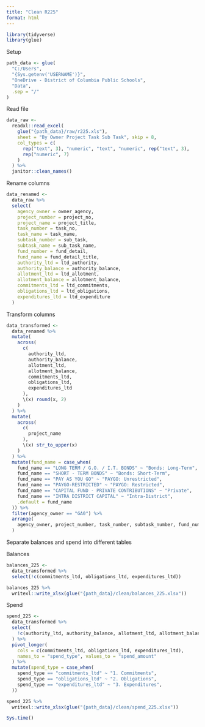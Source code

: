 ```yaml
---
title: "Clean R225"
format: html
---
```


```r
library(tidyverse)
library(glue)
```

Setup

```r
path_data <- glue(
  "C:/Users",
  "{Sys.getenv('USERNAME')}",
  "OneDrive - District of Columbia Public Schools",
  "Data",
  .sep = "/"
)
```

Read file

```r
data_raw <-
  readxl::read_excel(
    glue("{path_data}/raw/r225.xls"),
    sheet = "By Owner Project Task Sub Task", skip = 8,
    col_types = c(
      rep("text", 3), "numeric", "text", "numeric", rep("text", 3),
      rep("numeric", 7)
    )
  ) %>%
  janitor::clean_names()
```

Rename columns

```r
data_renamed <-
  data_raw %>%
  select(
    agency_owner = owner_agency,
    project_number = project_no,
    project_name = project_title,
    task_number = task_no,
    task_name = task_name,
    subtask_number = sub_task,
    subtask_name = sub_task_name,
    fund_number = fund_detail,
    fund_name = fund_detail_title,
    authority_ltd = ltd_authority,
    authority_balance = authority_balance,
    allotment_ltd = ltd_allotment,
    allotment_balance = allotment_balance,
    commitments_ltd = ltd_commitments,
    obligations_ltd = ltd_obligations,
    expenditures_ltd = ltd_expenditure
  )
```

Transform columns

```r
data_transformed <-
  data_renamed %>%
  mutate(
    across(
      c(
        authority_ltd,
        authority_balance,
        allotment_ltd,
        allotment_balance,
        commitments_ltd,
        obligations_ltd,
        expenditures_ltd
      ),
      \(x) round(x, 2)
    )
  ) %>%
  mutate(
    across(
      c(
        project_name
      ),
      \(x) str_to_upper(x)
    )
  ) %>%
  mutate(fund_name = case_when(
    fund_name == "LONG TERM / G.O. / I.T. BONDS" ~ "Bonds: Long-Term",
    fund_name == "SHORT - TERM BONDS" ~ "Bonds: Short-Term",
    fund_name == "PAY AS YOU GO" ~ "PAYGO: Unrestricted",
    fund_name == "PAYGO-RESTRICTED" ~ "PAYGO: Restricted",
    fund_name == "CAPITAL FUND - PRIVATE CONTRIBUTIONS" ~ "Private",
    fund_name == "INTRA DISTRICT CAPITAL" ~ "Intra-District",
    .default = fund_name
  )) %>%
  filter(agency_owner == "GA0") %>%
  arrange(
    agency_owner, project_number, task_number, subtask_number, fund_number
  )
```

Separate balances and spend into different tables

Balances

```r
balances_225 <-
  data_transformed %>%
  select(!c(commitments_ltd, obligations_ltd, expenditures_ltd))

balances_225 %>%
  writexl::write_xlsx(glue("{path_data}/clean/balances_225.xlsx"))
```

Spend

```r
spend_225 <-
  data_transformed %>%
  select(
    !c(authority_ltd, authority_balance, allotment_ltd, allotment_balance)
  ) %>%
  pivot_longer(
    cols = c(commitments_ltd, obligations_ltd, expenditures_ltd),
    names_to = "spend_type", values_to = "spend_amount"
  ) %>%
  mutate(spend_type = case_when(
    spend_type == "commitments_ltd" ~ "1. Commitments",
    spend_type == "obligations_ltd" ~ "2. Obligations",
    spend_type == "expenditures_ltd" ~ "3. Expenditures",
  ))

spend_225 %>%
  writexl::write_xlsx(glue("{path_data}/clean/spend_225.xlsx"))
```

```r
Sys.time()
```

